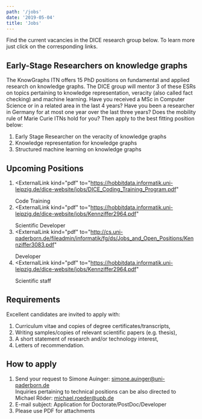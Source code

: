 ```yaml
---
path: '/jobs'
date: '2019-05-04'
title: 'Jobs'
---
```


Find the current vacancies in the DICE research group below. To learn more just click on the corresponding links.

## Early-Stage Researchers on knowledge graphs
The <ExternalLink to="https://kg.codezen.net">KnowGraphs ITN</ExternalLink> offers 15 PhD positions on fundamental and applied research on knowledge graphs. The DICE group will mentor 3 of these ESRs on topics pertaining to <ExternalLink kind="pdf" to="https://www.uni-paderborn.de/fileadmin/zv/4-4/stellenangebote/Kennziffer4024.pdf">knowledge representation</ExternalLink>, <ExternalLink kind="pdf" to="https://www.uni-paderborn.de/fileadmin/zv/4-4/stellenangebote/Kennziffer4023.pdf">veracity (also called fact checking)</ExternalLink> and <ExternalLink kind="pdf" to="https://www.uni-paderborn.de/fileadmin/zv/4-4/stellenangebote/Kennziffer4025.pdf">machine learning</ExternalLink>. Have you received a MSc in Computer Science or in a related area in the last 4 years? Have you been a researcher in Germany for at most one year over the last three years? Does the <ExternalLink to="http://bigchem.eu/node/14">mobility rule</ExternalLink> of Marie Curie ITNs hold for you? Then apply to the best fitting position below: 
1. <ExternalLink kind="pdf" to="https://www.uni-paderborn.de/fileadmin/zv/4-4/stellenangebote/Kennziffer4023.pdf">
     Early Stage Researcher on the veracity of knowledge graphs 
   </ExternalLink>

2. <ExternalLink kind="pdf" to="https://www.uni-paderborn.de/fileadmin/zv/4-4/stellenangebote/Kennziffer4024.pdf">
     Knowledge representation for knowledge graphs
   </ExternalLink>
   
3. <ExternalLink kind="pdf" to="https://www.uni-paderborn.de/fileadmin/zv/4-4/stellenangebote/Kennziffer4025.pdf">
     Structured machine learning on knowledge graphs 
   </ExternalLink>
   
## Upcoming Positions 
1. <ExternalLink
     kind="pdf"
     to="https://hobbitdata.informatik.uni-leipzig.de/dice-website/jobs/DICE_Coding_Training_Program.pdf"
   >
     Code Training
   </ExternalLink>
2. <ExternalLink
     kind="pdf"
     to="https://hobbitdata.informatik.uni-leipzig.de/dice-website/jobs/Kennziffer2964.pdf"
   >
     Scientific Developer
   </ExternalLink>
3. <ExternalLink
     kind="pdf"
     to="http://cs.uni-paderborn.de/fileadmin/informatik/fg/ds/Jobs_and_Open_Positions/Kennziffer3083.pdf"
   >
     Developer
   </ExternalLink>
4. <ExternalLink
     kind="pdf"
     to="https://hobbitdata.informatik.uni-leipzig.de/dice-website/jobs/Kennziffer2964.pdf"
   >
     Scientific staff​​​​​​​
   </ExternalLink>

## Requirements

Excellent candidates are invited to apply with:

1. Curriculum vitae and copies of degree certificates/transcripts,
2. Writing samples/copies of relevant scientific papers (e.g. thesis),
3. A short statement of research and/or technology interest,
4. Letters of recommendation.

## How to apply

1. Send your request to Simone Auinger: <a href="mailto:simone.auinger@uni-paderborn.de">simone.auinger@uni-paderborn.de</a>  
   Inquiries pertaining to technical positions can be also directed to Michael Röder: <a href="mailto:michael.roeder@upb.de">michael.roeder@upb.de</a>
2. E-mail subject: Application for Doctorate/PostDoc/Developer
3. Please use PDF for attachments
